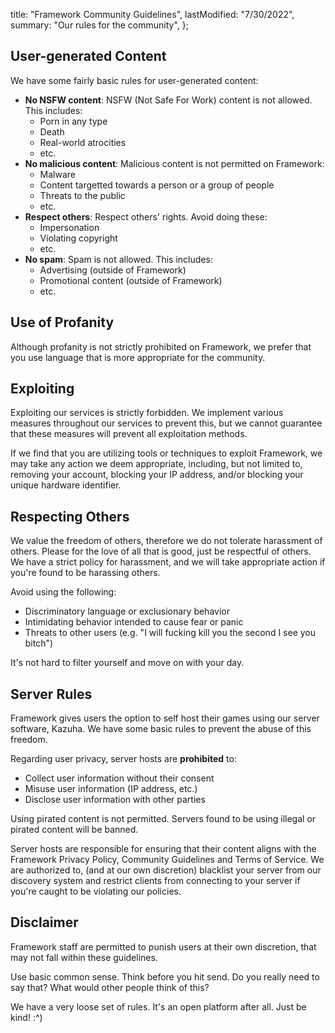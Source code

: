   title: "Framework Community Guidelines",
  lastModified: "7/30/2022",
  summary: "Our rules for the community",
};

## User-generated Content
We have some fairly basic rules for user-generated content:

- **No NSFW content**: NSFW (Not Safe For Work) content is not allowed. This includes:
  - Porn in any type
  - Death
  - Real-world atrocities
  - etc.
- **No malicious content**: Malicious content is not permitted on Framework:
  - Malware
  - Content targetted towards a person or a group of people
  - Threats to the public
  - etc.
- **Respect others**: Respect others' rights. Avoid doing these:
  - Impersonation
  - Violating copyright
  - etc.
- **No spam**: Spam is not allowed. This includes:
  - Advertising (outside of Framework)
  - Promotional content (outside of Framework)
  - etc.

## Use of Profanity
Although profanity is not strictly prohibited on Framework, we prefer that you use language that is more appropriate for the community.

## Exploiting
Exploiting our services is strictly forbidden. We implement various measures throughout our services to prevent this, but we cannot guarantee that these measures will prevent all exploitation methods.

If we find that you are utilizing tools or techniques to exploit Framework, we may take any action we deem appropriate, including, but not limited to, removing your account, blocking your IP address, and/or blocking your unique hardware identifier.

## Respecting Others
We value the freedom of others, therefore we do not tolerate harassment of others. Please for the love of all that is good, just be respectful of others. We have a strict policy for harassment, and we will take appropriate action if you're found to be harassing others.

Avoid using the following:
- Discriminatory language or exclusionary behavior
- Intimidating behavior intended to cause fear or panic
- Threats to other users (e.g. "I will fucking kill you the second I see you bitch")

It's not hard to filter yourself and move on with your day.

## Server Rules
Framework gives users the option to self host their games using our server software, Kazuha. We have some basic rules to prevent the abuse of this freedom.

Regarding user privacy, server hosts are **prohibited** to:
- Collect user information without their consent
- Misuse user information (IP address, etc.)
- Disclose user information with other parties

Using pirated content is not permitted. Servers found to be using illegal or pirated content will be banned.

Server hosts are responsible for ensuring that their content aligns with the Framework Privacy Policy, Community Guidelines and Terms of Service. We are authorized to, (and at our own discretion) blacklist your server from our discovery system and restrict clients from connecting to your server if you're caught to be violating our policies.

## Disclaimer
Framework staff are permitted to punish users at their own discretion, that may not fall within these guidelines.

Use basic common sense. Think before you hit send. Do you really need to say that? What would other people think of this?

We have a very loose set of rules. It's an open platform after all. Just be kind! :^)

